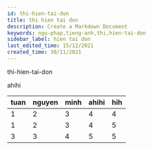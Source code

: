```yaml
---
id: thi-hien-tai-don
title: thi hien tai don
description: Create a Markdown Document
keywords: ngu-phap,tieng-anh,thi,hien-tai-don
sidebar_label: hien tai don
last_edited_time: 15/12/2021
created_time: 30/11/2021
---
```

thi-hien-tai-don

ahihi

| tuan | nguyen | minh | ahihi | hih |
|------|--------|------|-------|-----|
| 1    | 2      | 3    | 4     | 4   |
| 1    | 2      | 3    | 4     | 5   |
| 3    | 3      | 4    | 5     | 5   |

